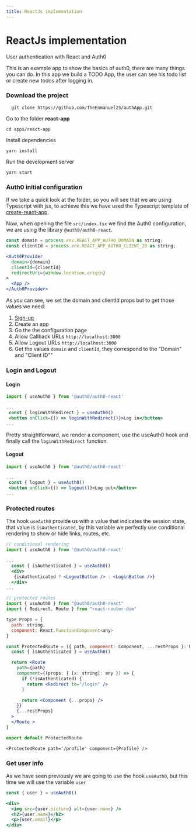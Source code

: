 ```yaml
---
title: ReactJs implementation
---
```


# ReactJs implementation
User authentication with React and Auth0 

This is an example app to show the basics of auth0, there are many things you can do. In this app we build a TODO App, the user can see his todo list or create new todos after logging in. 

### Download the project
```
  git clone https://github.com/TheEnmanuel23/authApp.git
```

Go to the folder **react-app**
```
cd apps/react-app
```

Install dependencies
```
yarn install
```

Run the development server
```
yarn start
```

### Auth0 initial configuration

If we take a quick look at the folder, so you will see that we are using Typescript with jsx, to achieve this we have used the Typescript template of [create-react-app](https://reactjs.org/docs/create-a-new-react-app.html).

Now, when opening the file `src/index.tsx`  we find the Auth0 configuration, we are using the library `@auth0/auth0-react`.


```jsx
const domain = process.env.REACT_APP_AUTH0_DOMAIN as string;
const clientId = process.env.REACT_APP_AUTH0_CLIENT_ID as string;

<Auth0Provider
  domain={domain}
  clientId={clientId}
  redirectUri={window.location.origin}
>
  <App />
</Auth0Provider>
```

As you can see, we set the domain and clientId props but to get those values we need:
1. [Sign-up](https://auth0.com/signup?promo=sup&place=in-blog-banner&type=link&text=get-started&origin=blog)
2. Create an app
3. Go the the configuration page
4. Allow Callback URLs `http://localhost:3000`
5. Allow Logout URLs `http://localhost:3000`
5. Get the values `domain` and `clientId`, they correspond to the "Domain" and "Client ID""


### Login and Logout
#### Login
```jsx
import { useAuth0 } from '@auth0/auth0-react'

...
 const { loginWithRedirect } = useAuth0()
 <button onClick={() => loginWithRedirect()}>Log in</button>
...
```
Pretty straightforward, we render a component, use the useAuth0 hook and finally call the `loginWithRedirect` function.

#### Logout
```jsx
import { useAuth0 } from '@auth0/auth0-react'

...
 const { logout } = useAuth0()
 <button onClick={() => logout()}>Log out</button>
...
```

### Protected routes
The hook `useAuth0` provide us with a value that indicates the session state, that value is `isAuthenticated`, by this variable we perfectly use conditional rendering to show or hide links, routes, etc.

```jsx
// conditional rendering
import { useAuth0 } from '@auth0/auth0-react'

...
  const { isAuthenticated } = useAuth0()
  <div>
   {isAuthenticated ? <LogoutButton /> : <LoginButton />}
  </div>
...
```

```jsx
// protected routes
import { useAuth0 } from "@auth0/auth0-react"
import { Redirect, Route } from "react-router-dom"

type Props = {
  path: string,
  component: React.FunctionComponent<any>
}

const ProtectedRoute = ({ path, component: Component, ...restProps }: Props) => {
  const { isAuthenticated } = useAuth0()

  return <Route
    path={path}
    component={(props: { [x: string]: any }) => {
      if (!isAuthenticated) {
        return <Redirect to="/login" />
      }

      return <Component {...props} />
    }}
    {...restProps}
  >
  </Route >
}

export default ProtectedRoute
```
```
<ProtectedRoute path='/profile' component={Profile} />
```

### Get user info
As we have seen previously we are going to use the hook `useAuth0`, but this time we will use the variable `user`
```jsx
const { user } = useAuth0()

<div>
  <img src={user.picture} alt={user.name} />
  <h2>{user.name}</h2>
  <p>{user.email}</p>
</div>
```

